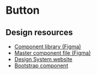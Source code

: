 
<Meta of={ButtonStories} />

# Button
<Canvas>
  <Story of={ButtonStories.Default} />
</Canvas>

## Design resources

- [Component library (Figma)](https://www.figma.com/file/qKsxl3ogIlBp7dafgxXuCA/QLD-GOV-DDS?type=design&node-id=6274-44764&mode=design&t=NREcuP5UOBB2Y6G4-4)
- [Master component file (Figma)](https://www.figma.com/file/qKsxl3ogIlBp7dafgxXuCA/QLD-GOV-DDS?type=design&node-id=5990-98058&mode=design&t=YLfxdziHdqD2Ty0o-0)
- [Design System website](https://www.designsystem.qld.gov.au/components/buttons)
- [Bootstrap component](https://getbootstrap.com/docs/5.3/components/buttons/)
